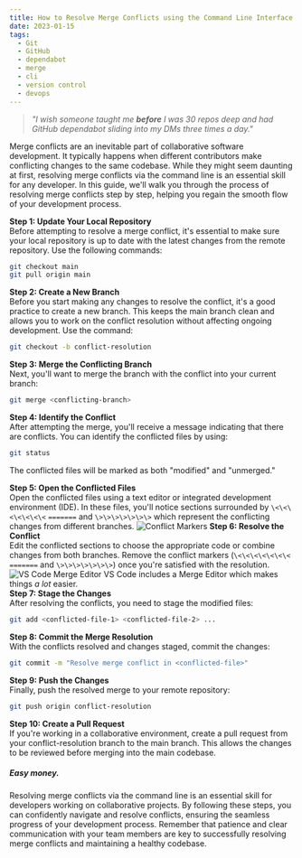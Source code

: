 ```yaml
---
title: How to Resolve Merge Conflicts using the Command Line Interface
date: 2023-01-15
tags:
  - Git
  - GitHub
  - dependabot
  - merge
  - cli
  - version control
  - devops
---
```

> *"I wish someone taught me **before** I was 30 repos deep and had GitHub dependabot sliding into my DMs three times a day."*  

Merge conflicts are an inevitable part of collaborative software development. It typically happens when different contributors make conflicting changes to the same codebase. While they might seem daunting at first, resolving merge conflicts via the command line is an essential skill for any developer. In this guide, we'll walk you through the process of resolving merge conflicts step by step, helping you regain the smooth flow of your development process.  

**Step 1: Update Your Local Repository**  
Before attempting to resolve a merge conflict, it's essential to make sure your local repository is up to date with the latest changes from the remote repository. Use the following commands:
```bash
git checkout main
git pull origin main
```

**Step 2: Create a New Branch**  
Before you start making any changes to resolve the conflict, it's a good practice to create a new branch. This keeps the main branch clean and allows you to work on the conflict resolution without affecting ongoing development. Use the command:

```bash
git checkout -b conflict-resolution
```
**Step 3: Merge the Conflicting Branch**  
Next, you'll want to merge the branch with the conflict into your current branch:

```bash
git merge <conflicting-branch>
```

**Step 4: Identify the Conflict**  
After attempting the merge, you'll receive a message indicating that there are conflicts. You can identify the conflicted files by using:

```bash
git status
```

The conflicted files will be marked as both "modified" and "unmerged."

**Step 5: Open the Conflicted Files**  
Open the conflicted files using a text editor or integrated development environment (IDE). In these files, you'll notice sections surrounded by  `\<\<\<\<\<\<\<` `=======` and `\>\>\>\>\>\>\>` which represent the conflicting changes from different branches.
![Conflict Markers](./conflict-markers.jpg)
**Step 6: Resolve the Conflict**  
Edit the conflicted sections to choose the appropriate code or combine changes from both branches. Remove the conflict markers (`\<\<\<\<\<\<\<` `=======` and `\>\>\>\>\>\>\>`) once you're satisfied with the resolution.  
![VS Code Merge Editor](./merge-conflicts-vscode.jpg)
VS Code includes a Merge Editor which makes things *a lot* easier.  
**Step 7: Stage the Changes**  
After resolving the conflicts, you need to stage the modified files:

```bash
git add <conflicted-file-1> <conflicted-file-2> ...
```

**Step 8: Commit the Merge Resolution**  
With the conflicts resolved and changes staged, commit the changes:

```bash
git commit -m "Resolve merge conflict in <conflicted-file>"
```

**Step 9: Push the Changes**  
Finally, push the resolved merge to your remote repository:

```bash
git push origin conflict-resolution
```

**Step 10: Create a Pull Request**  
If you're working in a collaborative environment, create a pull request from your conflict-resolution branch to the main branch. This allows the changes to be reviewed before merging into the main codebase.

##### ***Easy money.***
Resolving merge conflicts via the command line is an essential skill for developers working on collaborative projects. By following these steps, you can confidently navigate and resolve conflicts, ensuring the seamless progress of your development process. Remember that patience and clear communication with your team members are key to successfully resolving merge conflicts and maintaining a healthy codebase.